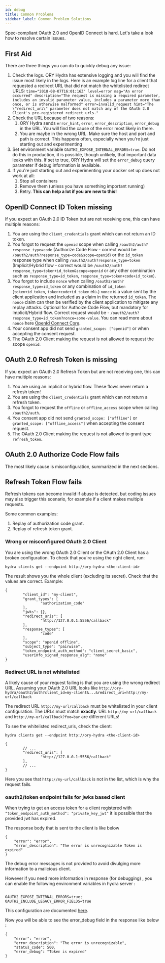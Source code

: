 ```yaml
---
id: debug
title: Common Problems
sidebar_label: Common Problem Solutions
---
```


Spec-compliant OAuth 2.0 and OpenID Connect is hard. Let's take a look how to
resolve certain issues.

## First Aid

There are three things you can do to quickly debug any issue:

1. Check the logs. ORY Hydra has extensive logging and you will find the issue
   most likely in the logs. Here is an example log line for a client that
   requested a redirect URL that did not match the whitelisted redirect URLS:
   `time="2018-08-07T16:01:16Z" level=error msg="An error occurred" description="The request is missing a required parameter, includes an invalid parameter value, includes a parameter more than once, or is otherwise malformed" error=invalid_request hint="The \"redirect_uri\" parameter does not match any of the OAuth 2.0 Client's pre-registered redirect urls."`
2. Check the URL because of two reasons:
   1. ORY Hydra sends `error_hint`, `error`, `error_description`, `error_debug`
      in the URL. You will find the cause of the error most likely in there.
   2. You are maybe in the wrong URL. Make sure the host and port and path is
      correct. This happens often, especially when you're just starting out and
      experimenting
3. Set environment variable `OAUTH2_EXPOSE_INTERNAL_ERRORS=true`. Do not do this
   in production, it is possible, though unlikely, that important data leaks
   with this. If set to true, ORY Hydra will set the `error_debug` query
   parameter if debug information is available.
4. If you're just starting out and experimenting your docker set up does not
   work at all:
   1. Stop all containers
   2. Remove them (unless you have something important running)
   3. Retry. **This can help a lot if you are new to this!**

## OpenID Connect ID Token missing

If you expect an OAuth 2.0 ID Token but are not receiving one, this can have
multiple reasons:

1. You are using the `client_credentials` grant which can not return an ID
   token.
2. You forgot to request the `openid` scope when calling
   `/oauth2/auth?response_type=code` (Authorize Code Flow - correct would be
   `/oauth2/auth?response_type=code&scope=openid`) or the `id_token` response
   type when calling `/oauth2/auth?response_type=token` (Implicit/Hybrid flow -
   correct would be `/oauth2/auth?response_type=token+id_token&scope=openid` or
   any other combination such as `response_type=id_token`,
   `response_type=token+code+id_token`).
3. You forgot to include `nonce` when calling
   `/oauth2/auth?response_type=id_token` or any combination of `id_token`
   (`token+id_token`, `token+code+id_token` etc.) `nonce` is a value sent by the
   client application and included as a claim in the returned `id_token`. The
   `nonce` claim can then be verified by the client application to mitigate any
   replay attacks. Optional for Authoize Code Flow, but mandatory for
   Implicit/Hybrid flow. Correct request would be -
   `/oauth2/auth?response_type=id_token?nonce=some-value`. You can read more
   about `nonce` here
   [OpenId Connect Core](https://openid.net/specs/openid-connect-core-1_0.html#NonceNotes).
4. Your consent app did not send `granted_scope: ["openid"]` or when accepting
   the consent request.
5. The OAuth 2.0 Client making the request is not allowed to request the scope
   `openid`.

## OAuth 2.0 Refresh Token is missing

If you expect an OAuth 2.0 Refresh Token but are not receiving one, this can
have multiple reasons:

1. You are using an implicit or hybrid flow. These flows never return a refresh
   token!
2. You are using the `client_credentials` grant which can not return a refresh
   token.
3. You forgot to request the `offline` or `offline_access` scope when calling
   `/oauth2/auth`.
4. You consent app did not send `granted_scope: ["offline"]` or
   `granted_scope: ["offline_access"]` when accepting the consent request.
5. The OAuth 2.0 Client making the request is not allowed to grant type
   `refresh_token`.

## OAuth 2.0 Authorize Code Flow fails

The most likely cause is misconfiguration, summarized in the next sections.

## Refresh Token Flow fails

Refresh tokens can become invalid if abuse is detected, but coding issues may
also trigger this scenario, for example if a client makes multiple requests.

Some common examples:

1.  Replay of authorization code grant.
2.  Replay of refresh token grant.

### Wrong or misconfigured OAuth 2.0 Client

You are using the wrong OAuth 2.0 Client or the OAuth 2.0 Client has a broken
configuration. To check that you're using the right client, run:

```
hydra clients get --endpoint http://ory-hydra <the-client-id>
```

The result shows you the whole client (excluding its secret). Check that the
values are correct. Example:

```
{
        "client_id": "my-client",
        "grant_types": [
                "authorization_code"
        ],
        "jwks": {},
        "redirect_uris": [
                "http://127.0.0.1:5556/callback"
        ],
        "response_types": [
                "code"
        ],
        "scope": "openid offline",
        "subject_type": "pairwise",
        "token_endpoint_auth_method": "client_secret_basic",
        "userinfo_signed_response_alg": "none"
}
```

### Redirect URL is not whitelisted

A likely cause of your request failing is that you are using the wrong redirect
URL. Assuming your OAuth 2.0 URL looks like
`http://ory-hydra/oauth2/auth?client_id=my-client&...&redirect_uri=http://my-url/callback`

The redirect URL `http://my-url/callback` must be whitelisted in your client
configuration. The URLs must match **exactly**. URL `http://my-url/callback` and
`http://my-url/callback?foo=bar` are different URLs!

To see the whitelisted redirect_uris, check the client:

```
hydra clients get --endpoint http://ory-hydra <the-client-id>

{
        // ...
        "redirect_uris": [
                "http://127.0.0.1:5556/callback"
        ],
        // ...
}
```

Here you see that `http://my-url/callback` is not in the list, which is why the
request fails.

### oauth2/token endpoint fails for jwks based client

When trying to get an access token for a client registered with
`"token_endpoint_auth_method": "private_key_jwt"` it is possible that the
provided jwt has expired.

The response body that is sent to the client is like below

```
{
    "error": "error",
    "error_description": "The error is unrecognizable Token is expired"
}
```

The debug error messages is not provided to avoid divulging more information to
a malicious client.

However if you need more information in response (for debugging) , you can
enable the following environment variables in hydra server :

```

OAUTH2_EXPOSE_INTERNAL_ERRORS=true;
OAUTH2_INCLUDE_LEGACY_ERROR_FIELDS=true
```

This configuration are documented
[here](https://www.ory.sh/hydra/docs/reference/configuration/).

Now you will be able to see the error_debug field in the response like below :

```
{
    "error": "error",
    "error_description": "The error is unrecognizable",
    "status_code": 500,
    "error_debug": "Token is expired"
}
```
